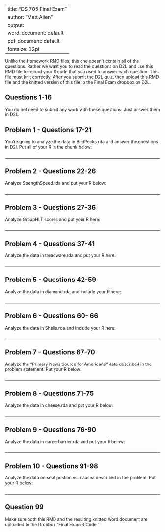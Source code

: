 
---
title: "DS 705 Final Exam"
author: "Matt Allen"
output:
  word_document: default
  pdf_document: default
fontsize: 12pt
---

Unlike the Homework RMD files, this one doesn't contain all of the questions.  Rather we want you to read the questions on D2L and use this RMD file to record your R code that you used to answer each question.  This file must knit correctly.  After you submit the D2L quiz, then upload this RMD file and the knitted version of this file to the Final Exam dropbox on D2L.

## Questions 1-16

You do not need to submit any work with these questions.  Just answer them in D2L.

## Problem 1 - Questions 17-21

You're going to analyze the data in BirdPecks.rda and answer the questions in D2l.  Put all of your R in the chunk below:

```r

```

---

## Problem 2 - Questions 22-26

Analyze StrengthSpeed.rda and put your R below:

```r

```

---

## Problem 3 - Questions 27-36

Analyze GroupHLT scores and put your R here:

```r

```

---

## Problem 4 - Questions 37-41

Analyze the data in treadware.rda and put your R here:

```r

```

---

## Problem 5 - Questions 42-59

Analyze the data in diamond.rda and include your R here:

```r

```

---

## Problem 6 - Questions 60- 66

Analyze the data in Shells.rda and include your R here:

```r

```

---

## Problem 7 - Questions 67-70

Analyze the "Primary News Source for Americans" data described in the problem statement.  Put your R below:

```r

```

---

## Problem 8 - Questions 71-75

Analyze the data in cheese.rda and put your R below:

```r

```

---

## Problem 9 - Questions 76-90

Analyze the data in careerbarrier.rda and put your R below:

```r

```

---

## Problem 10 - Questions 91-98

Analyze the data on seat postion vs. nausea described in the problem.  Put your R below:

```r

```

---

## Question 99

Make sure both this RMD and the resulting knitted Word document are uploaded to the Dropbox "Final Exam R Code."
